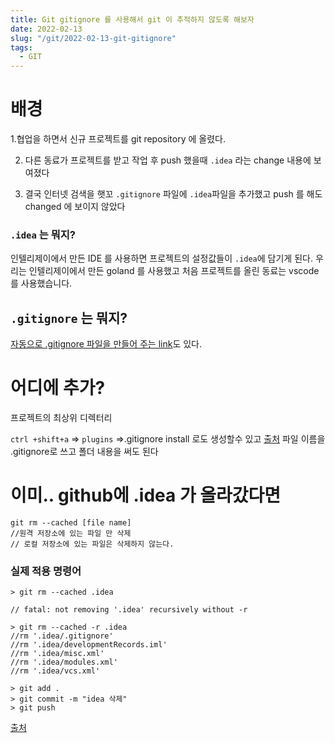 ```yaml
---
title: Git gitignore 를 사용해서 git 이 추적하지 않도록 해보자
date: 2022-02-13
slug: "/git/2022-02-13-git-gitignore"
tags:
  - GIT
---
```


# 배경

1.협업을 하면서
신규 프로젝트를 git repository 에 올렸다.

2. 다른 동료가 프로젝트를 받고 작업 후 push 했을때
`.idea` 라는 change 내용에 보여졌다
   
3. 결국 인터넷 검색을 햇꼬 `.gitignore` 파일에 `.idea`파일을 추가했고 push 를 해도 changed 에 보이지 않았다

### `.idea` 는 뭐지?

인텔리제이에서 만든 IDE 를 사용하면 프로젝트의 설정값들이 `.idea`에 담기게 된다.
우리는 인텔리제이에서 만든 goland 를 사용했고
처음 프로젝트를 올린 동료는 vscode 를 사용했습니다.

## `.gitignore` 는 뭐지?


[자동으로 .gitignore 파일을 만들어 주는 link](
https://www.toptal.com/developers/gitignore
)도 있다.

# 어디에 추가?
프로젝트의 최상위 디렉터리

`ctrl +shift+a` => `plugins` =>.gitignore install
로도 생성할수 있고 [출처](https://elevatingcodingclub.tistory.com/72)
파일 이름을 .gitignore로 쓰고 폴더 내용을 써도 된다

# 이미.. github에 .idea 가 올라갔다면
```
git rm --cached [file name]
//원격 저장소에 있는 파일 만 삭제
// 로컬 저장소에 있는 파일은 삭제하지 않는다.

```
### 실제 적용 명령어
```
> git rm --cached .idea

// fatal: not removing '.idea' recursively without -r

> git rm --cached -r .idea
//rm '.idea/.gitignore'
//rm '.idea/developmentRecords.iml'
//rm '.idea/misc.xml'
//rm '.idea/modules.xml'
//rm '.idea/vcs.xml'

> git add .
> git commit -m "idea 삭제"
> git push
```
[출처](https://dodam10.tistory.com/44)
